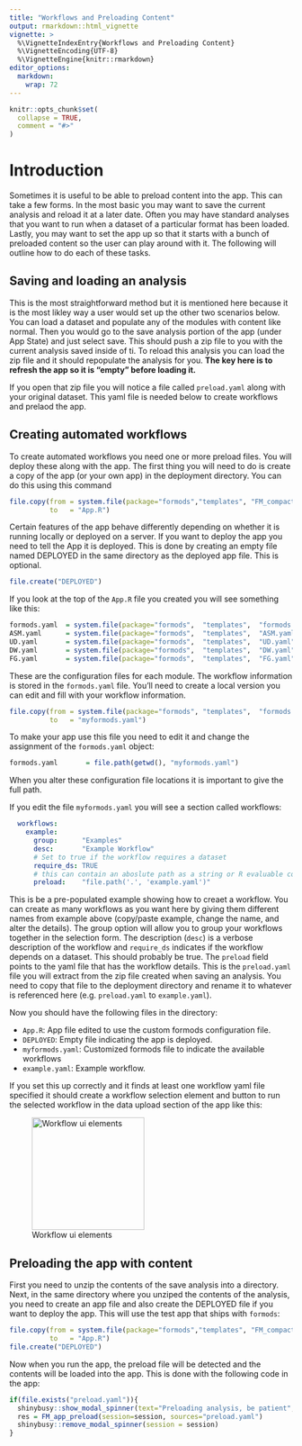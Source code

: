 ```yaml
---
title: "Workflows and Preloading Content"
output: rmarkdown::html_vignette
vignette: >
  %\VignetteIndexEntry{Workflows and Preloading Content}
  %\VignetteEncoding{UTF-8}
  %\VignetteEngine{knitr::rmarkdown}
editor_options: 
  markdown: 
    wrap: 72
---
```


```r
knitr::opts_chunk$set(
  collapse = TRUE,
  comment = "#>"
)
```

# Introduction

Sometimes it is useful to be able to preload content into the app. This
can take a few forms. In the most basic you may want to save the current
analysis and reload it at a later date. Often you may have standard
analyses that you want to run when a dataset of a particular format has
been loaded. Lastly, you may want to set the app up so that it starts
with a bunch of preloaded content so the user can play around with it.
The following will outline how to do each of these tasks.

## Saving and loading an analysis

This is the most straightforward method but it is mentioned here because
it is the most likley way a user would set up the other two scenarios
below. You can load a dataset and populate any of the modules with
content like normal. Then you would go to the save analysis portion of
the app (under App State) and just select save. This should push a zip
file to you with the current analysis saved inside of ti. To reload this
analysis you can load the zip file and it should repopulate the analysis
for you. **The key here is to refresh the app so it is "empty" before
loading it.**

If you open that zip file you will notice a file called `preload.yaml`
along with your original dataset. This yaml file is needed below to
create workflows and prelaod the app.

## Creating automated workflows

To create automated workflows you need one or more preload files. You
will deploy these along with the app. The first thing you will need to do is
create a copy of the app (or your own app) in the deployment directory. You can
do this using this command

```r
file.copy(from = system.file(package="formods","templates", "FM_compact.R"), 
          to   = "App.R")
```

Certain features of the app behave differently depending on whether it is running locally or deployed on a server. If you want to deploy the app you need to tell the App it is deployed. This is done by creating an empty file named DEPLOYED in the same directory as the deployed app file. This is optional.

```r
file.create("DEPLOYED")
``` 

If you look at the top of the `App.R` file you created you will see something like this:

```r
formods.yaml  = system.file(package="formods",  "templates",  "formods.yaml")
ASM.yaml      = system.file(package="formods",  "templates",  "ASM.yaml")
UD.yaml       = system.file(package="formods",  "templates",  "UD.yaml")
DW.yaml       = system.file(package="formods",  "templates",  "DW.yaml")
FG.yaml       = system.file(package="formods",  "templates",  "FG.yaml")
```

These are the configuration files for each module. The workflow information is stored in the `formods.yaml` file. You'll need to create a local version you can edit and fill with your workflow information. 

```r
file.copy(from = system.file(package="formods", "templates",  "formods.yaml"),
          to   = "myformods.yaml")
```
          
To make your app use this file you need to edit it and change the assignment of the `formods.yaml` object:

```r
formods.yaml       = file.path(getwd(), "myformods.yaml")
```

When you alter these configuration file locations it is important to give the full path. 

If you edit the file `myformods.yaml` you will see a section called workflows:
          
```yaml
  workflows:
    example: 
      group:      "Examples"
      desc:       "Example Workflow"
      # Set to true if the workflow requires a dataset
      require_ds: TRUE
      # this can contain an aboslute path as a string or R evaluable code
      preload:    "file.path('.', 'example.yaml')"
```

This is be a pre-populated example showing how to creaet a workflow. You can create as many workflows as you want here by giving them different names from example above (copy/paste example, change the name, and alter the details). The group option will allow you to group your workflows together in the selection form. The description (`desc`) is a verbose description of the workflow and `require_ds` indicates if the workflow depends on a dataset. This should probably be true. The `preload` field points to the yaml file that has the workflow details. This is the `preload.yaml` file you will extract from the zip file created when saving an analysis. You need to copy that file to the deployment directory and rename it to whatever is referenced here (e.g. `preload.yaml` to `example.yaml`).

Now you should have the following files in the directory:

- `App.R`: App file edited to use the custom formods configuration file.
- `DEPLOYED`: Empty file indicating the app is deployed.
- `myformods.yaml`: Customized formods file to indicate the available workflows
- `example.yaml`: Example workflow.

If you set this up correctly and it finds at least one workflow yaml file specified it should create a workflow selection element and button to run the selected workflow in the data upload section of the app like this:

![Workflow ui elements](run_workflow.png){width=200}

## Preloading the app with content

First you need to unzip the contents of the save analysis into a directory. Next, in the same directory where you unziped the contents of the analysis,  you need to create an app file and also create the DEPLOYED file if you want to deploy the app. This will use the test app that ships with `formods`:

```r
file.copy(from = system.file(package="formods","templates", "FM_compact.R"), 
          to   = "App.R")
file.create("DEPLOYED")
``` 

Now when you run the app, the preload file will be detected and the contents will be loaded into the app. This is done with the following code in the app:

```r
if(file.exists("preload.yaml")){
  shinybusy::show_modal_spinner(text="Preloading analysis, be patient", session=session)
  res = FM_app_preload(session=session, sources="preload.yaml")
  shinybusy::remove_modal_spinner(session = session)
}
``` 
